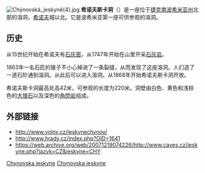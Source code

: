 [[File:Chýnovská_jeskyně(4).jpg|thumb]]
'''希诺夫斯卡洞'''（{{lang|cs|Chýnovská jeskyně}}）是一座位于[[捷克|捷克]][[南波希米亚州|南波希米亚州]]北部的溶洞，[[希诺夫|希诺夫]]城以北。它是波希米亚第一座可供参观的溶洞。

==历史==
从15世纪开始在希诺夫有[[石灰窑|石灰窑]]，从1747年开始在山里开采[[石灰岩|石灰岩]]。

1863年一名石匠的锥子不小心掉进了一条裂缝，从而发现了这座溶洞。人们造了一道石阶通到溶洞。从此后可以进入溶洞。从1868年开始希诺夫斯卡洞开放。

希诺夫斯卡洞最高处高42米，可参观的长度为220米。洞壁由白色、黄色和浅棕色的[[大理石|大理石]]以及深色的[[角閃岩|角閃岩]]组成。

==外部链接==
{{Commonscat|Chýnovská jeskyně|希诺夫斯卡洞}}
*http://www.volny.cz/jeskynechynov/ {{Wayback|url=http://www.volny.cz/jeskynechynov/ |date=20130906045425 }}
*http://www.hrady.cz/index.php?OID=1641 {{Wayback|url=http://www.hrady.cz/index.php?OID=1641 |date=20201201203522 }}
*https://web.archive.org/web/20071219074226/http://www.caves.cz/jeskyne.php?jazyk=CZ&jeskyne=CHY

{{coord|49|25|48|N|14|49|58|E|display=title}}

[[Category:溶洞|Chynovska jeskyne]]
[[Category:捷克地理|Chynovska jeskyne]]